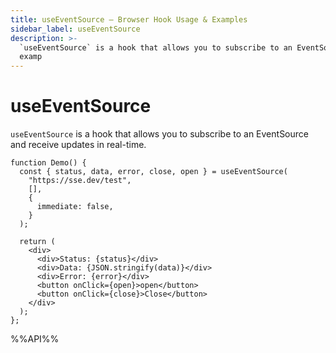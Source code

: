 ```yaml
---
title: useEventSource – Browser Hook Usage & Examples
sidebar_label: useEventSource
description: >-
  `useEventSource` is a hook that allows you to subscribe to an EventSource and receive updates in real-time. Learn usage patterns, best practices, and code
  examp
---
```

# useEventSource

`useEventSource` is a hook that allows you to subscribe to an EventSource and receive updates in real-time.

```tsx live
function Demo() {
  const { status, data, error, close, open } = useEventSource(
    "https://sse.dev/test",
    [],
    {
      immediate: false,
    }
  );

  return (
    <div>
      <div>Status: {status}</div>
      <div>Data: {JSON.stringify(data)}</div>
      <div>Error: {error}</div>
      <button onClick={open}>open</button>
      <button onClick={close}>Close</button>
    </div>
  );
};

```

%%API%%
